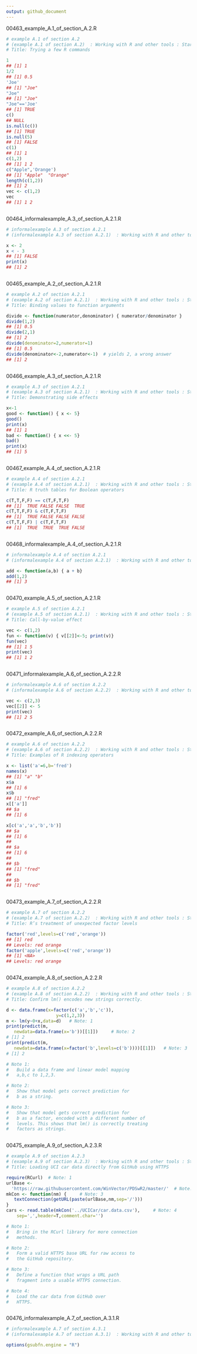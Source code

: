 ```yaml
---
output: github_document
---
```




00463_example_A.1_of_section_A.2.R


```r
# example A.1 of section A.2 
# (example A.1 of section A.2)  : Working with R and other tools : Starting with R 
# Title: Trying a few R commands 

1
## [1] 1
1/2
## [1] 0.5
'Joe'
## [1] "Joe"
"Joe"
## [1] "Joe"
"Joe"=='Joe'
## [1] TRUE
c()
## NULL
is.null(c())
## [1] TRUE
is.null(5)
## [1] FALSE
c(1)
## [1] 1
c(1,2)
## [1] 1 2
c("Apple",'Orange')
## [1] "Apple"  "Orange"
length(c(1,2))
## [1] 2
vec <- c(1,2)
vec
## [1] 1 2



```




00464_informalexample_A.3_of_section_A.2.1.R


```r
# informalexample A.3 of section A.2.1 
# (informalexample A.3 of section A.2.1)  : Working with R and other tools : Starting with R : Primary features of R 

x <- 2
x < - 3
## [1] FALSE
print(x)
## [1] 2



```




00465_example_A.2_of_section_A.2.1.R


```r
# example A.2 of section A.2.1 
# (example A.2 of section A.2.1)  : Working with R and other tools : Starting with R : Primary features of R 
# Title: Binding values to function arguments 

divide <- function(numerator,denominator) { numerator/denominator }
divide(1,2)
## [1] 0.5
divide(2,1)
## [1] 2
divide(denominator=2,numerator=1)
## [1] 0.5
divide(denominator<-2,numerator<-1)  # yields 2, a wrong answer
## [1] 2



```




00466_example_A.3_of_section_A.2.1.R


```r
# example A.3 of section A.2.1 
# (example A.3 of section A.2.1)  : Working with R and other tools : Starting with R : Primary features of R 
# Title: Demonstrating side effects 

x<-1
good <- function() { x <- 5}
good()
print(x)
## [1] 1
bad <- function() { x <<- 5}
bad()
print(x)
## [1] 5



```




00467_example_A.4_of_section_A.2.1.R


```r
# example A.4 of section A.2.1 
# (example A.4 of section A.2.1)  : Working with R and other tools : Starting with R : Primary features of R 
# Title: R truth tables for Boolean operators 

c(T,T,F,F) == c(T,F,T,F)
## [1]  TRUE FALSE FALSE  TRUE
c(T,T,F,F) & c(T,F,T,F)
## [1]  TRUE FALSE FALSE FALSE
c(T,T,F,F) | c(T,F,T,F)
## [1]  TRUE  TRUE  TRUE FALSE



```




00468_informalexample_A.4_of_section_A.2.1.R


```r
# informalexample A.4 of section A.2.1 
# (informalexample A.4 of section A.2.1)  : Working with R and other tools : Starting with R : Primary features of R 

add <- function(a,b) { a + b}
add(1,2)
## [1] 3



```




00470_example_A.5_of_section_A.2.1.R


```r
# example A.5 of section A.2.1 
# (example A.5 of section A.2.1)  : Working with R and other tools : Starting with R : Primary features of R 
# Title: Call-by-value effect 

vec <- c(1,2)
fun <- function(v) { v[[2]]<-5; print(v)}
fun(vec)
## [1] 1 5
print(vec)
## [1] 1 2



```




00471_informalexample_A.6_of_section_A.2.2.R


```r
# informalexample A.6 of section A.2.2 
# (informalexample A.6 of section A.2.2)  : Working with R and other tools : Starting with R : Primary R data types 

vec <- c(2,3)
vec[[2]] <- 5
print(vec)
## [1] 2 5



```




00472_example_A.6_of_section_A.2.2.R


```r
# example A.6 of section A.2.2 
# (example A.6 of section A.2.2)  : Working with R and other tools : Starting with R : Primary R data types 
# Title: Examples of R indexing operators 

x <- list('a'=6,b='fred')
names(x)
## [1] "a" "b"
x$a
## [1] 6
x$b
## [1] "fred"
x[['a']]
## $a
## [1] 6

x[c('a','a','b','b')]
## $a
## [1] 6
##
## $a
## [1] 6
##
## $b
## [1] "fred"
##
## $b
## [1] "fred"



```




00473_example_A.7_of_section_A.2.2.R


```r
# example A.7 of section A.2.2 
# (example A.7 of section A.2.2)  : Working with R and other tools : Starting with R : Primary R data types 
# Title: R’s treatment of unexpected factor levels 

factor('red',levels=c('red','orange'))
## [1] red
## Levels: red orange
factor('apple',levels=c('red','orange'))
## [1] <NA>
## Levels: red orange



```




00474_example_A.8_of_section_A.2.2.R


```r
# example A.8 of section A.2.2 
# (example A.8 of section A.2.2)  : Working with R and other tools : Starting with R : Primary R data types 
# Title: Confirm lm() encodes new strings correctly. 

d <- data.frame(x=factor(c('a','b','c')),
                   y=c(1,2,3))
m <- lm(y~0+x,data=d) 	# Note: 1 
print(predict(m,
   newdata=data.frame(x='b'))[[1]]) 	# Note: 2 
# [1] 2
print(predict(m,
   newdata=data.frame(x=factor('b',levels=c('b'))))[[1]]) 	# Note: 3 
# [1] 2

# Note 1: 
#   Build a data frame and linear model mapping 
#   a,b,c to 1,2,3. 

# Note 2: 
#   Show that model gets correct prediction for 
#   b as a string. 

# Note 3: 
#   Show that model gets correct prediction for 
#   b as a factor, encoded with a different number of 
#   levels. This shows that lm() is correctly treating 
#   factors as strings. 



```




00475_example_A.9_of_section_A.2.3.R


```r
# example A.9 of section A.2.3 
# (example A.9 of section A.2.3)  : Working with R and other tools : Starting with R : Loading data from HTTPS sources 
# Title: Loading UCI car data directly from GitHub using HTTPS 

require(RCurl) 	# Note: 1 
urlBase <- 
  'https://raw.githubusercontent.com/WinVector/PDSwR2/master/' 	# Note: 2 
mkCon <- function(nm) { 	# Note: 3 
   textConnection(getURL(paste(urlBase,nm,sep='/')))
}
cars <- read.table(mkCon('../UCICar/car.data.csv'), 	# Note: 4 
    sep=',',header=T,comment.char='')

# Note 1: 
#   Bring in the RCurl library for more connection 
#   methods. 

# Note 2: 
#   Form a valid HTTPS base URL for raw access to 
#   the GitHub repository. 

# Note 3: 
#   Define a function that wraps a URL path 
#   fragment into a usable HTTPS connection. 

# Note 4: 
#   Load the car data from GitHub over 
#   HTTPS. 



```




00476_informalexample_A.7_of_section_A.3.1.R


```r
# informalexample A.7 of section A.3.1 
# (informalexample A.7 of section A.3.1)  : Working with R and other tools : Using databases with R : TODO: new db section 

options(gsubfn.engine = "R")



```


